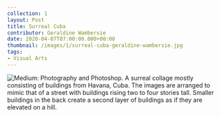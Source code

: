 ---
collection: 1
layout: Post
title: Surreal Cuba
contributor: Geraldine Wambersie
date: 2020-04-07T07:00:00.000+00:00
thumbnail: /images/1/surreal-cuba-geraldine-wambersie.jpg
tags:
- Visual Arts
---
<div class="center">
    <img src="/images/1/surreal-cuba-geraldine-wambersie.jpg" 
        alt="Medium: Photography and Photoshop. A surreal collage mostly consisting of buildings from Havana, Cuba. The images are arranged to mimic that of a street with buildings rising two to four stories tall. Smaller buildings in the back create a second layer of buildings as if they are elevated on a hill." />
</div>